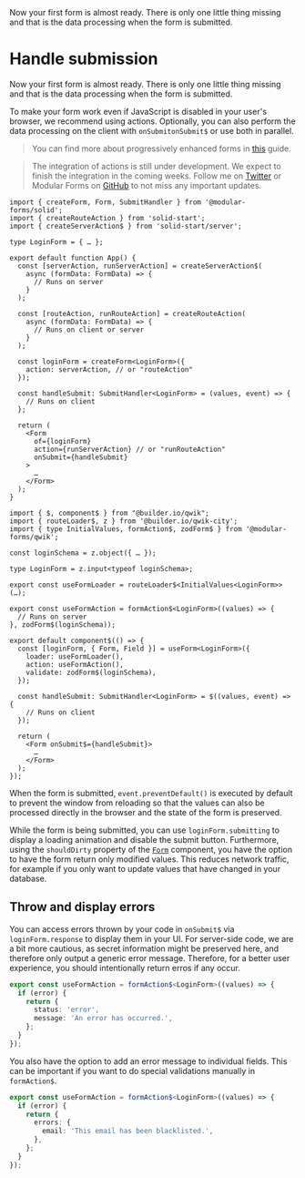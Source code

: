 
<Title>Handle submission</Title>
<Description>
  Now your first form is almost ready. There is only one little thing missing
  and that is the data processing when the form is submitted.
</Description>

# Handle submission

Now your first form is almost ready. There is only one little thing missing and that is the data processing when the form is submitted.

To make your form work even if JavaScript is disabled in your user's browser, we recommend using actions. Optionally, you can also perform the data processing on the client with <Solid>`onSubmit`</Solid><Qwik>`onSubmit$`</Qwik> or use both in parallel.

<Qwik block>

> You can find more about progressively enhanced forms in <A href="/guides/enhanced-forms">this</A> guide.

</Qwik>

<Solid block>

> The integration of actions is still under development. We expect to finish the integration in the coming weeks. Follow me on <a href="https://twitter.com/FabianHiller" target="_blank" rel="noreferrer">Twitter</a> or Modular Forms on <a href={import.meta.env.VITE_GITHUB_URL} target="_blank" rel="noreferrer">GitHub</a> to not miss any important updates.

```tsx
import { createForm, Form, SubmitHandler } from '@modular-forms/solid';
import { createRouteAction } from 'solid-start';
import { createServerAction$ } from 'solid-start/server';

type LoginForm = { … };

export default function App() {
  const [serverAction, runServerAction] = createServerAction$(
    async (formData: FormData) => {
      // Runs on server
    }
  );

  const [routeAction, runRouteAction] = createRouteAction(
    async (formData: FormData) => {
      // Runs on client or server
    }
  );

  const loginForm = createForm<LoginForm>({
    action: serverAction, // or "routeAction"
  });

  const handleSubmit: SubmitHandler<LoginForm> = (values, event) => {
    // Runs on client
  };

  return (
    <Form
      of={loginForm}
      action={runServerAction} // or "runRouteAction"
      onSubmit={handleSubmit}
    >
      …
    </Form>
  );
}
```

</Solid>

<Qwik block>

```tsx
import { $, component$ } from "@builder.io/qwik";
import { routeLoader$, z } from '@builder.io/qwik-city';
import { type InitialValues, formAction$, zodForm$ } from '@modular-forms/qwik';

const loginSchema = z.object({ … });

type LoginForm = z.input<typeof loginSchema>;

export const useFormLoader = routeLoader$<InitialValues<LoginForm>>(…);

export const useFormAction = formAction$<LoginForm>((values) => {
  // Runs on server
}, zodForm$(loginSchema));

export default component$(() => {
  const [loginForm, { Form, Field }] = useForm<LoginForm>({
    loader: useFormLoader(),
    action: useFormAction(),
    validate: zodForm$(loginSchema),
  });

  const handleSubmit: SubmitHandler<LoginForm> = $((values, event) => {
    // Runs on client
  });

  return (
    <Form onSubmit$={handleSubmit}>
      …
    </Form>
  );
});
```

</Qwik>

When the form is submitted, `event.preventDefault()` is executed by default to prevent the window from reloading so that the values can also be processed directly in the browser and the state of the form is preserved.

While the form is being submitted, you can use `loginForm.submitting` to display a loading animation and disable the submit button. Furthermore, using the `shouldDirty` property of the <A href="/api/Form">`Form`</A> component, you have the option to have the form return only modified values. This reduces network traffic, for example if you only want to update values that have changed in your database.

<Qwik block>

## Throw and display errors

You can access errors thrown by your code in `onSubmit$` via `loginForm.response` to display them in your UI. For server-side code, we are a bit more cautious, as secret information might be preserved here, and therefore only output a generic error message. Therefore, for a better user experience, you should intentionally return erros if any occur.

```ts
export const useFormAction = formAction$<LoginForm>((values) => {
  if (error) {
    return {
      status: 'error',
      message: 'An error has occurred.',
    };
  }
});
```

You also have the option to add an error message to individual fields. This can be important if you want to do special validations manually in `formAction$`.

```ts
export const useFormAction = formAction$<LoginForm>((values) => {
  if (error) {
    return {
      errors: {
        email: 'This email has been blacklisted.',
      },
    };
  }
});
```

</Qwik>
